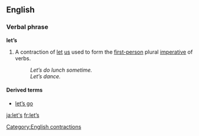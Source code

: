 ==English==
===Verbal phrase===
'''let’s'''

#A contraction of [[let]] [[us]] used to form the [[first-person]] plural [[imperative]] of verbs.
#:''Let’s do lunch sometime.''
#:''Let’s dance.''

====Derived terms====
*[[let’s go]]

[[Category:English contractions]]
[[ja:let's]]
[[fr:let’s]]